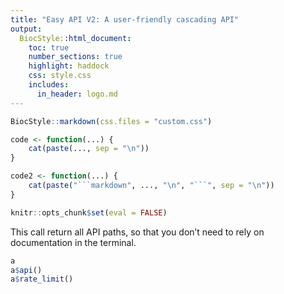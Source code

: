 ```yaml
---
title: "Easy API V2: A user-friendly cascading API"
output:
  BiocStyle::html_document:
    toc: true
    number_sections: true
    highlight: haddock
    css: style.css
    includes:
      in_header: logo.md
---
```


<!--
%\VignetteIndexEntry{Easy API V2: A user-friendly cascading API}
%\VignettePackage{sbgr}
%\VignetteEngine{knitr::rmarkdown}
-->

```r
BiocStyle::markdown(css.files = "custom.css")
```

<!-- override white background for classless code chunks -->
<style type="text/css" scoped>
  pre:not([class]) { background-color: #F8F8F8; }
  pre code { background-color: transparent; }
</style>

```r
code <- function(...) {
    cat(paste(..., sep = "\n"))
}

code2 <- function(...) {
    cat(paste("```markdown", ..., "\n", "```", sep = "\n"))
}
```

```r
knitr::opts_chunk$set(eval = FALSE)
```

This call return all API paths, so that you don't need to rely on
documentation in the terminal.

```r
a
a$api()
a$rate_limit()
```
